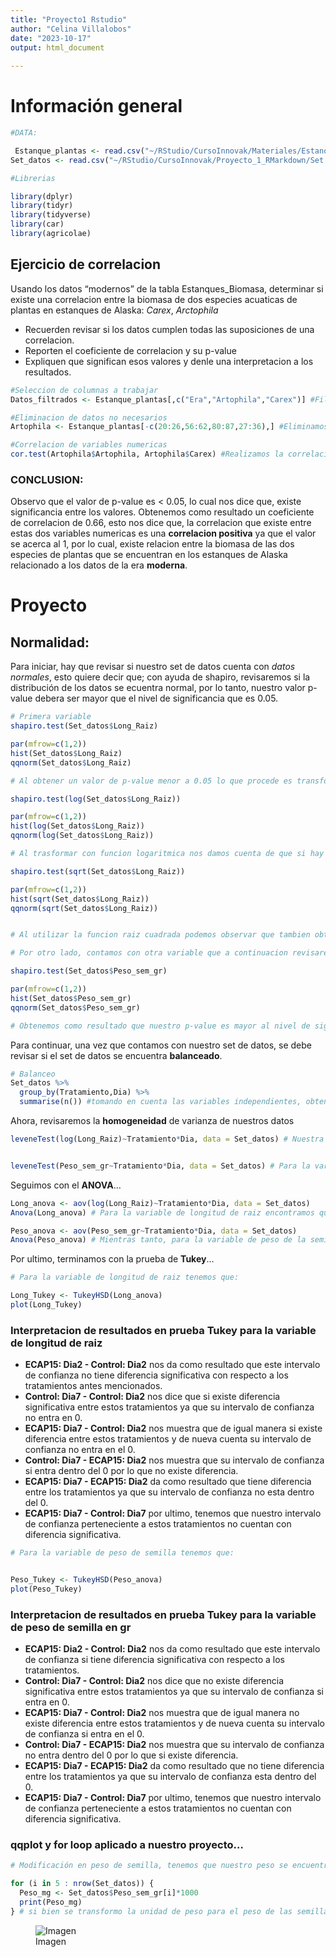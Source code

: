 ```yaml
---
title: "Proyecto1 Rstudio"
author: "Celina Villalobos"
date: "2023-10-17"
output: html_document
   
---
```



# Información general

```r
#DATA: 

 Estanque_plantas <- read.csv("~/RStudio/CursoInnovak/Materiales/Estanque_plantas.csv") 
Set_datos <- read.csv("~/RStudio/CursoInnovak/Proyecto_1_RMarkdown/Set de datos proyecto.csv")

#Librerias

library(dplyr)
library(tidyr)
library(tidyverse)
library(car)
library(agricolae)
```

## Ejercicio de correlacion

Usando los datos "modernos" de la tabla Estanques_Biomasa, determinar si existe una correlacion entre la biomasa de dos especies acuaticas de plantas en estanques de Alaska: *Carex*, *Arctophila*

-   Recuerden revisar si los datos cumplen todas las suposiciones de una correlacion.
-   Reporten el coeficiente de correlacion y su p-value
-   Expliquen que significan esos valores y denle una interpretacion a los resultados.

```r
#Seleccion de columnas a trabajar 
Datos_filtrados <- Estanque_plantas[,c("Era","Artophila","Carex")] #Filtramos los datos que solo seran necesarios para realizar la correlación de los datos.

#Eliminacion de datos no necesarios
Artophila <- Estanque_plantas[-c(20:26,56:62,80:87,27:36),] #Eliminamos los datos que no son necesarios y que nos estorban para proseguir con la correlación

#Correlacion de variables numericas 
cor.test(Artophila$Artophila, Artophila$Carex) #Realizamos la correlación de la biomasa entre las dos especies de plantas acuaticas que se encuentran en estanques de Alaska.

```
### CONCLUSION: 
Observo que el valor de p-value es < 0.05, lo cual nos dice que, existe significancia entre los valores. Obtenemos como resultado un coeficiente de correlacion de 0.66, esto nos dice que, la correlacion que existe entre estas dos variables numericas es una **correlacion positiva** ya que el valor se acerca al 1, por lo cual, existe relacion entre la biomasa de las dos especies de plantas que se encuentran en los estanques de Alaska relacionado a los datos de la era **moderna**. 





# Proyecto 

## Normalidad: 
Para iniciar, hay que revisar si nuestro set de datos cuenta con *datos normales*, esto quiere decir que; con ayuda de shapiro, revisaremos si la distribución de los datos se ecuentra normal, por lo tanto, nuestro valor p-value debera ser mayor que el nivel de significancia que es 0.05. 

```r
# Primera variable 
shapiro.test(Set_datos$Long_Raiz)

par(mfrow=c(1,2))
hist(Set_datos$Long_Raiz)
qqnorm(Set_datos$Long_Raiz)

# Al obtener un valor de p-value menor a 0.05 lo que procede es transformar los datos, en este caso, utilizaremos la funcion log ya que el histograma nos da como resultado una grafica con sesgo a la derecha. 

shapiro.test(log(Set_datos$Long_Raiz))

par(mfrow=c(1,2))
hist(log(Set_datos$Long_Raiz))
qqnorm(log(Set_datos$Long_Raiz))

# Al trasformar con funcion logaritmica nos damos cuenta de que si hay un arreglo en nuestros datos el cual es positivo pero no del todo bueno, ya que nuestro p-value es menor que nuestro nivel de significancia, por ende decidi hacer una modificación y transformar con la funcion de raiz cuadrada ya que esta tambien nos ayuda cuando tenemos un histograma con sesgo a la derecha. 

shapiro.test(sqrt(Set_datos$Long_Raiz))

par(mfrow=c(1,2))
hist(sqrt(Set_datos$Long_Raiz))
qqnorm(sqrt(Set_datos$Long_Raiz))


# Al utilizar la funcion raiz cuadrada podemos observar que tambien obtenemos un arreglo positivo, pero si comparamos el resultado de shapiro (p-value) y los histogramas en cada funcion, nos percatamos de que la mejor opción sería utilizar la función logaritmica para transformar nuestros datos. Sin pasar por alto que aún asi, nuestro p-value es menor al nivel de significancia por lo cual si bien sabemos que shapiro es una prueba muy exigente y se debería rechazar e intentar con pruebas no parametricas, pero como aun no revisamos ese tema en esta ocación no la rechazaremos y seguiremos adelante. 

```

```r

# Por otro lado, contamos con otra variable que a continuacion revisaremos...

shapiro.test(Set_datos$Peso_sem_gr)

par(mfrow=c(1,2))
hist(Set_datos$Peso_sem_gr)
qqnorm(Set_datos$Peso_sem_gr)

# Obtenemos como resultado que nuestro p-value es mayor al nivel de significancia que es 0.05 por lo cual, para esta variable, no sería necesario realizar una transformacion de datos ya que nuestros datos entrarian como datos normales, por lo tanto no tenemos evidencia para rechazar.

```


Para continuar, una vez que contamos con nuestro set de datos, se debe revisar si el set de datos se encuentra **balanceado**.

```r
# Balanceo 
Set_datos %>%
  group_by(Tratamiento,Dia) %>%
  summarise(n()) #tomando en cuenta las variables independientes, obtenemos como resultado que nuestro set se encuentra balanceado. 

```

Ahora, revisaremos la **homogeneidad** de varianza de nuestros datos 

```r

leveneTest(log(Long_Raiz)~Tratamiento*Dia, data = Set_datos) # Nuestra prueba de levene para la variable transformada de longitud de raiz nos da como resultado un valor mayor a 0.05, por lo tanto, nos dice que no existe una diferencia significativa y que los datos de nuestra variable son estadisticamente iguales.


leveneTest(Peso_sem_gr~Tratamiento*Dia, data = Set_datos) # Para la variable de peso de semillas en gr la cual no fue necesaria transformar, nos da como resultado un valor mayor a 0.05, por ende, nos dice que tampoco existe diferencia significativa entre sus datos.

```

Seguimos con el **ANOVA**...


```r

Long_anova <- aov(log(Long_Raiz)~Tratamiento*Dia, data = Set_datos)
Anova(Long_anova) # Para la variable de longitud de raiz encontramos que hay diferencias entre los valores de tratamiento y de dia ya que los valores del p son menores al nivel de significancia el cual es 0.05, lo que nos interpreta que es poco probable que la H0 sea cierta.

Peso_anova <- aov(Peso_sem_gr~Tratamiento*Dia, data = Set_datos)
Anova(Peso_anova) # Mientras tanto, para la variable de peso de la semilla en gr encontramos que solo en el tratamiento hay diferencia ya que el p-value es menor al nivel de significancia, que de igual manera nos interpreta que es poco probable que la hipotesis nula sea verdadera. 

```

Por ultimo, terminamos con la prueba de **Tukey**...

```r
# Para la variable de longitud de raiz tenemos que: 

Long_Tukey <- TukeyHSD(Long_anova)
plot(Long_Tukey)

```

### Interpretacion de resultados en prueba Tukey para la variable de longitud de raiz 

-   __ECAP15: Dia2 - Control: Dia2__ nos da como resultado que este intervalo de confianza no tiene diferencia significativa con respecto a los tratamientos antes mencionados. 
-   __Control: Dia7 - Control: Dia2__ nos dice que si existe diferencia significativa entre estos tratamientos ya que su intervalo de confianza no entra en 0.
-   __ECAP15: Dia7 - Control: Dia2__ nos muestra que de igual manera si existe diferencia entre estos tratamientos y de nueva cuenta su intervalo de confianza no entra en el 0. 
-   __Control: Dia7 - ECAP15: Dia2__ nos muestra que su intervalo de confianza si entra dentro del 0 por lo que no existe diferencia. 
-   __ECAP15: Dia7 - ECAP15: Dia2__ da como resultado que tiene diferencia entre los tratamientos ya que su intervalo de confianza no esta dentro del 0.
-   __ECAP15: Dia7 - Control: Dia7__ por ultimo, tenemos que nuestro intervalo de confianza perteneciente a estos tratamientos no cuentan con diferencia significativa. 


```r
# Para la variable de peso de semilla tenemos que: 


Peso_Tukey <- TukeyHSD(Peso_anova)
plot(Peso_Tukey)

```

### Interpretacion de resultados en prueba Tukey para la variable de peso de semilla en gr 

-   __ECAP15: Dia2 - Control: Dia2__ nos da como resultado que este intervalo de confianza si tiene diferencia significativa con respecto a los tratamientos. 
-   __Control: Dia7 - Control: Dia2__ nos dice que no existe diferencia significativa entre estos tratamientos ya que su intervalo de confianza si entra en 0.
-   __ECAP15: Dia7 - Control: Dia2__ nos muestra que de igual manera no existe diferencia entre estos tratamientos y de nueva cuenta su intervalo de confianza si entra en el 0. 
-   __Control: Dia7 - ECAP15: Dia2__ nos muestra que su intervalo de confianza no entra dentro del 0 por lo que si existe diferencia. 
-   __ECAP15: Dia7 - ECAP15: Dia2__ da como resultado que no tiene diferencia entre los tratamientos ya que su intervalo de confianza esta dentro del 0.
-   __ECAP15: Dia7 - Control: Dia7__ por ultimo, tenemos que nuestro intervalo de confianza perteneciente a estos tratamientos no cuentan con diferencia significativa. 




### qqplot y for loop aplicado a nuestro proyecto...

```r

# Modificación en peso de semilla, tenemos que nuestro peso se encuentra en gr, pero en este caso vamos a realizar una modificación y poner el peso en mg:

for (i in 5 : nrow(Set_datos)) {
  Peso_mg <- Set_datos$Peso_sem_gr[i]*1000
  print(Peso_mg)
} # si bien se transformo la unidad de peso para el peso de las semillas de gr a mg, pero como se puede observar en realidad la tabla no se modifico ya que estos resultados solo se imprimieron y no se guardaron ya que no creamos un objeto. 
```
![Imagen](gracias.jpg)



